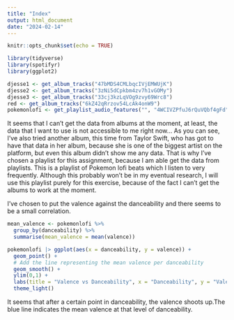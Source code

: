 ```yaml
---
title: "Index"
output: html_document
date: "2024-02-14"
---
```


```r
knitr::opts_chunk$set(echo = TRUE)
```

```r
library(tidyverse)
library(spotifyr)
library(ggplot2)

djesse1 <- get_album_tracks("47bMDS4CMLbqcIVjEMWUjK")
djesse2 <- get_album_tracks("3zNi5dCpkbm4zv7h1vGOMy")
djesse3 <- get_album_tracks("33cj3kzLqVOg9zvy69Wrc8")
red <- get_album_tracks("6kZ42qRrzov54LcAk4onW9")
pokemonlofi <- get_playlist_audio_features("", "4WCIVZPfuJ6rQuVQbf4gFd")
```

It seems that I can't get the data from albums at the moment, at least, the data that I want to use is not accessible to me right now... As you can see, I've also tried another album, this time from Taylor Swift, who has got to have that data in her album, because she is one of the biggest artist on the platform, but even this album didn't show me any data. 
That is why I've chosen a playlist for this assignment, because I am able get the data from playlists. This is a playlist of Pokemon lofi beats which I listen to very frequently. Although this probably won't be in my eventual research, I will use this playlist purely for this exercise, because of the fact I can't get the albums to work at the moment.

I've chosen to put the valence against the danceability and there seems to be a small correlation.

```r
mean_valence <- pokemonlofi %>%
  group_by(danceability) %>%
  summarise(mean_valence = mean(valence))

pokemonlofi |> ggplot(aes(x = danceability, y = valence)) + 
  geom_point() +
  # Add the line representing the mean valence per danceability
  geom_smooth() +
  ylim(0,1) +
  labs(title = "Valence vs Danceability", x = "Danceability", y = "Valence") +
  theme_light()
```
It seems that after a certain point in danceability, the valence shoots up.The blue line indicates the mean valence at that level of danceability.
